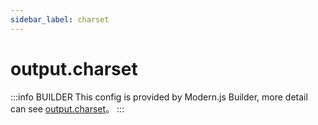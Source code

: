 ```yaml
---
sidebar_label: charset
---
```


# output.charset

:::info BUILDER
This config is provided by Modern.js Builder, more detail can see [output.charset](https://modernjs.dev/builder/en/api/config-output.html#output-charset)。
:::


<Main />
